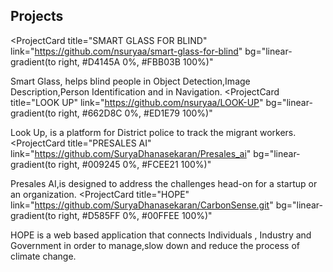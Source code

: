 ## Projects

<ProjectCard
  title="SMART GLASS FOR BLIND"
  link="https://github.com/nsuryaa/smart-glass-for-blind"
  bg="linear-gradient(to right, #D4145A 0%, #FBB03B 100%)"
>
  Smart Glass, helps blind people in Object Detection,Image Description,Person Identification and in Navigation.
</ProjectCard>
<ProjectCard
  title="LOOK UP"
  link="https://github.com/nsuryaa/LOOK-UP"
  bg="linear-gradient(to right, #662D8C 0%, #ED1E79 100%)"
>
   Look Up, is a platform for District police to track the migrant workers.
</ProjectCard>
<ProjectCard
  title="PRESALES AI"
  link="https://github.com/SuryaDhanasekaran/Presales_ai"
  bg="linear-gradient(to right, #009245 0%, #FCEE21 100%)"
>
  Presales AI,is designed to address the challenges head-on for a startup or an organization.
</ProjectCard>
<ProjectCard
  title="HOPE"
  link="https://github.com/SuryaDhanasekaran/CarbonSense.git"
  bg="linear-gradient(to right, #D585FF 0%, #00FFEE 100%)"
>
  HOPE is a web based application that connects Individuals , Industry and Government in order to manage,slow down and reduce the
process of climate change.
</ProjectCard>

